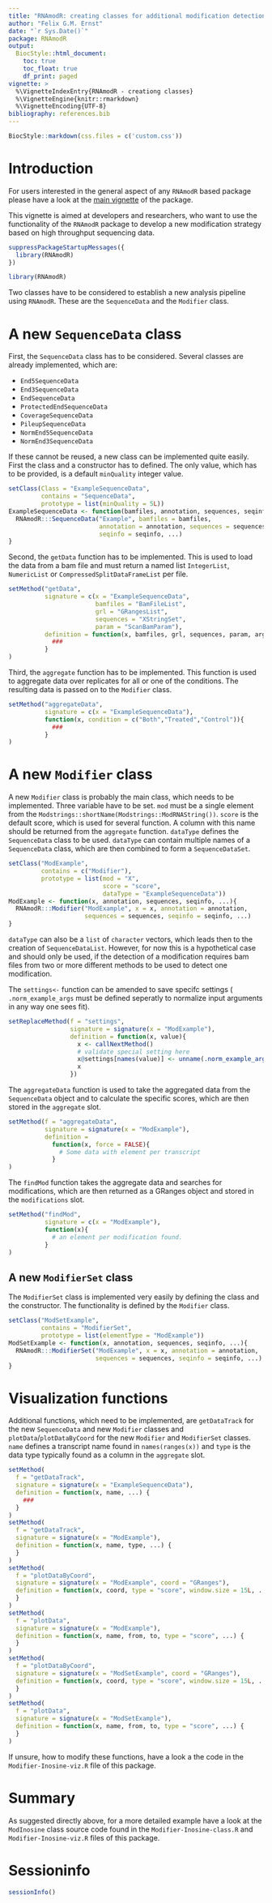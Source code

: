 ```yaml
---
title: "RNAmodR: creating classes for additional modification detection from high throughput sequencing."
author: "Felix G.M. Ernst"
date: "`r Sys.Date()`"
package: RNAmodR
output:
  BiocStyle::html_document:
    toc: true
    toc_float: true
    df_print: paged
vignette: >
  %\VignetteIndexEntry{RNAmodR - creationg classes}
  %\VignetteEngine{knitr::rmarkdown}
  %\VignetteEncoding{UTF-8}
bibliography: references.bib
---
```


```r
BiocStyle::markdown(css.files = c('custom.css'))
```

# Introduction

For users interested in the general aspect of any `RNAmodR` based package please
have a look at the [main vignette](RNAmodR.html) of the package.

This vignette is aimed at developers and researchers, who want to use the 
functionality of the `RNAmodR` package to develop a new modification strategy
based on high throughput sequencing data.

```r
suppressPackageStartupMessages({
  library(RNAmodR)
})
```
```r
library(RNAmodR)
```

Two classes have to be considered to establish a new analysis pipeline using
`RNAmodR`. These are the `SequenceData` and the `Modifier` class.

# A new `SequenceData` class

First, the `SequenceData` class has to be considered. Several classes are 
already implemented, which are:

 * `End5SequenceData`
 * `End3SequenceData`
 * `EndSequenceData`
 * `ProtectedEndSequenceData`
 * `CoverageSequenceData`
 * `PileupSequenceData`
 * `NormEnd5SequenceData`
 * `NormEnd3SequenceData`

If these cannot be reused, a new class can be implemented quite easily. First
the class and a constructor has to defined. The only value, which has to be 
provided, is a default `minQuality` integer value.

```r
setClass(Class = "ExampleSequenceData",
         contains = "SequenceData",
         prototype = list(minQuality = 5L))
ExampleSequenceData <- function(bamfiles, annotation, sequences, seqinfo, ...){
  RNAmodR:::SequenceData("Example", bamfiles = bamfiles, 
                         annotation = annotation, sequences = sequences,
                         seqinfo = seqinfo, ...)
}
```

Second, the `getData` function has to be implemented. This is used to load
the data from a bam file and must return a named list `IntegerList`,
`NumericList` or `CompressedSplitDataFrameList` per file.

```r
setMethod("getData",
          signature = c(x = "ExampleSequenceData",
                        bamfiles = "BamFileList",
                        grl = "GRangesList",
                        sequences = "XStringSet",
                        param = "ScanBamParam"),
          definition = function(x, bamfiles, grl, sequences, param, args){
            ###
          }
)
```

Third, the `aggregate` function has to be implemented. This function is used to
aggregate data over replicates for all or one of the conditions. The resulting 
data is passed on to the `Modifier` class.

```r
setMethod("aggregateData",
          signature = c(x = "ExampleSequenceData"),
          function(x, condition = c("Both","Treated","Control")){
            ###
          }
)
```

# A new `Modifier` class

A new `Modifier` class is probably the main class, which needs to be 
implemented. Three variable have to be set. `mod` must be a single element from
the `Modstrings::shortName(Modstrings::ModRNAString())`. `score` is the default
score, which is used for several function. A column with this name should be 
returned from the `aggregate` function. `dataType` defines the `SequenceData`
class to be used. `dataType` can contain multiple names of a `SequenceData` 
class, which are then combined to form a `SequenceDataSet`. 

```r
setClass("ModExample",
         contains = c("Modifier"),
         prototype = list(mod = "X",
                          score = "score",
                          dataType = "ExampleSequenceData"))
ModExample <- function(x, annotation, sequences, seqinfo, ...){
  RNAmodR:::Modifier("ModExample", x = x, annotation = annotation,
                     sequences = sequences, seqinfo = seqinfo, ...)
}
```

`dataType` can also be a `list` of `character` vectors, which leads then to the
creation of `SequenceDataList`. However, for now this is a hypothetical case and
should only be used, if the detection of a modification requires bam files from
two or more different methods to be used to detect one modification.

The `settings<-` function can be amended to save specifc settings (
`.norm_example_args` must be defined seperatly to normalize input arguments in
any way one sees fit).

```r
setReplaceMethod(f = "settings", 
                 signature = signature(x = "ModExample"),
                 definition = function(x, value){
                   x <- callNextMethod()
                   # validate special setting here
                   x@settings[names(value)] <- unname(.norm_example_args(value))
                   x
                 })
```

The `aggregateData` function is used to take the aggregated data from the 
`SequenceData` object and to calculate the specific scores, which are then 
stored in the `aggregate` slot.

```r
setMethod(f = "aggregateData", 
          signature = signature(x = "ModExample"),
          definition = 
            function(x, force = FALSE){
              # Some data with element per transcript
            }
)
```

The `findMod` function takes the aggregate data and searches for modifications,
which are then returned as a GRanges object and stored in the `modifications`
slot.

```r
setMethod("findMod",
          signature = c(x = "ModExample"),
          function(x){
            # an element per modification found.
          }
)
```

## A new `ModifierSet` class

The `ModifierSet` class is implemented very easily by defining the class and
the constructor. The functionality is defined by the `Modifier` class.

```r
setClass("ModSetExample",
         contains = "ModifierSet",
         prototype = list(elementType = "ModExample"))
ModSetExample <- function(x, annotation, sequences, seqinfo, ...){
  RNAmodR:::ModifierSet("ModExample", x = x, annotation = annotation,
                        sequences = sequences, seqinfo = seqinfo, ...)
}
```

# Visualization functions

Additional functions, which need to be implemented, are `getDataTrack` for the 
new `SequenceData` and new `Modifier` classes and 
`plotData`/`plotDataByCoord` for the new `Modifier` and `ModifierSet`
classes. `name` defines a transcript name found in `names(ranges(x))` and
`type` is the data type typically found as a column in the `aggregate` slot.

```r
setMethod(
  f = "getDataTrack",
  signature = signature(x = "ExampleSequenceData"),
  definition = function(x, name, ...) {
    ###
  }
)
setMethod(
  f = "getDataTrack",
  signature = signature(x = "ModExample"),
  definition = function(x, name, type, ...) {
  }
)
setMethod(
  f = "plotDataByCoord",
  signature = signature(x = "ModExample", coord = "GRanges"),
  definition = function(x, coord, type = "score", window.size = 15L, ...) {
  }
)
setMethod(
  f = "plotData",
  signature = signature(x = "ModExample"),
  definition = function(x, name, from, to, type = "score", ...) {
  }
)
setMethod(
  f = "plotDataByCoord",
  signature = signature(x = "ModSetExample", coord = "GRanges"),
  definition = function(x, coord, type = "score", window.size = 15L, ...) {
  }
)
setMethod(
  f = "plotData",
  signature = signature(x = "ModSetExample"),
  definition = function(x, name, from, to, type = "score", ...) {
  }
)
```

If unsure, how to modify these functions, have a look a the code in the 
`Modifier-Inosine-viz.R` file of this package.

# Summary

As suggested directly above, for a more detailed example have a look at the 
`ModInosine` class source code found in the `Modifier-Inosine-class.R` and
`Modifier-Inosine-viz.R` files of this package.

# Sessioninfo

```r
sessionInfo()
```
